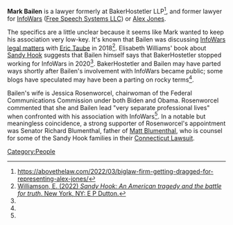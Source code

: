 '''Mark Bailen''' is a lawyer formerly at BakerHostetler LLP<ref name=":0">https://abovethelaw.com/2022/03/biglaw-firm-getting-dragged-for-representing-alex-jones/</ref>, and former lawyer for [[InfoWars]] ([[Free Speech Systems LLC]]) or [[Alex Jones]].

The specifics are a little unclear because it seems like Mark wanted to keep his association very low-key. It's known that Bailen was discussing [[Texas Sandy Hook Lawsuit (Heslin v. Jones)|InfoWars legal matters]] with [[Eric Taube]] in 2018<ref name=":1">[https://www.amazon.com/Sandy-Hook-American-Tragedy-Battle/dp/1524746576 Williamson, E. (2022) ''Sandy Hook: An American tragedy and the battle for truth''. New York, NY: E P Dutton.]</ref>. Elisabeth Williams' book about [[Sandy Hook]] suggests that Bailen himself says that BakerHostetler stopped working for InfoWars in 2020<ref name=":1" />. BakerHostetler and Bailen may have parted ways shortly after Bailen's involvement with InfoWars became public; some blogs have speculated may have been a parting on rocky terms<ref name=":0" />.

Bailen's wife is Jessica Rosenworcel, chairwoman of the Federal Communications Commission under both Biden and Obama. Rosenworcel commented that she and Bailen lead "very separate professional lives" when confronted with his association with InfoWars<ref name=":1" />. In a notable but meaningless coincidence, a strong supporter of Rosenworcel's appointment was Senator Richard Blumenthal, father of [[Matt Blumenthal]], who is counsel for some of the Sandy Hook families in their [[Connecticut Sandy Hook Lawsuit (Lafferty v. Jones)|Connecticut Lawsuit]].

[[Category:People]]
